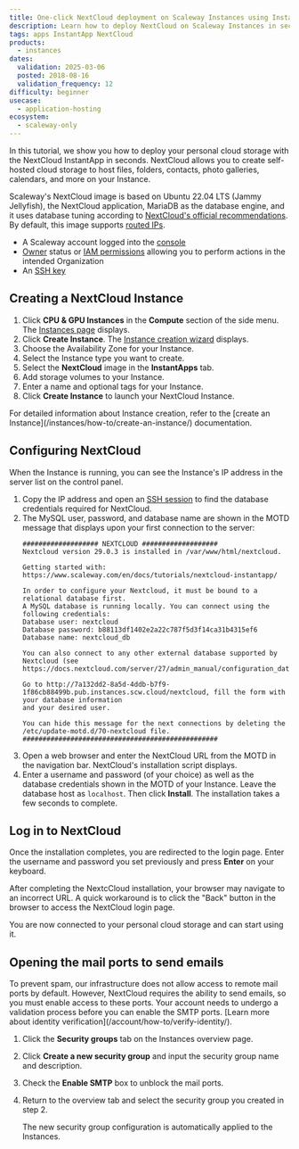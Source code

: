 ```yaml
---
title: One-click NextCloud deployment on Scaleway Instances using InstantApp
description: Learn how to deploy NextCloud on Scaleway Instances in seconds with our step-by-step guide. Start using NextCloud quickly and efficiently with Scaleway's InstantApp.
tags: apps InstantApp NextCloud
products:
  - instances
dates:
  validation: 2025-03-06
  posted: 2018-08-16
  validation_frequency: 12
difficulty: beginner
usecase:
  - application-hosting
ecosystem:
  - scaleway-only
---
```




In this tutorial, we show you how to deploy your personal cloud storage with the NextCloud InstantApp in seconds. NextCloud allows you to create self-hosted cloud storage to host files, folders, contacts, photo galleries, calendars, and more on your Instance.

Scaleway's NextCloud image is based on Ubuntu 22.04 LTS (Jammy Jellyfish), the NextCloud application, MariaDB as the database engine, and it uses database tuning according to [NextCloud's official recommendations](https://docs.nextcloud.com/server/27/admin_manual/configuration_database/linux_database_configuration.html#configuring-a-mysql-or-mariadb-database). By default, this image supports [routed IPs](/instances/api-cli/using-routed-ips/).

<Requirements />

- A Scaleway account logged into the [console](https://console.scaleway.com)
- [Owner](/iam/concepts/#owner) status or [IAM permissions](/iam/concepts/#permission) allowing you to perform actions in the intended Organization
- An [SSH key](/organizations-and-projects/how-to/create-ssh-key/)

## Creating a NextCloud Instance

1. Click **CPU & GPU Instances** in the **Compute** section of the side menu. The [Instances page](https://console.scaleway.com/instance/servers) displays.
2. Click **Create Instance**. The [Instance creation wizard](https://console.scaleway.com/instance/servers/create) displays.
3. Choose the Availability Zone for your Instance.
4. Select the Instance type you want to create.
5. Select the **NextCloud** image in the **InstantApps** tab.
6. Add storage volumes to your Instance.
7. Enter a name and optional tags for your Instance.
8. Click **Create Instance** to launch your NextCloud Instance.

<Message type="tip">
  For detailed information about Instance creation, refer to the [create an Instance](/instances/how-to/create-an-instance/) documentation.
</Message>

## Configuring NextCloud

When the Instance is running, you can see the Instance's IP address in the server list on the control panel.

1. Copy the IP address and open an [SSH session](/instances/how-to/create-an-instance/) to find the database credentials required for NextCloud.
2. The MySQL user, password, and database name are shown in the MOTD message that displays upon your first connection to the server:
    ```
    ################### NEXTCLOUD ###################
    Nextcloud version 29.0.3 is installed in /var/www/html/nextcloud.

    Getting started with: https://www.scaleway.com/en/docs/tutorials/nextcloud-instantapp/

    In order to configure your Nextcloud, it must be bound to a relational database first.
    A MySQL database is running locally. You can connect using the following credentials:
    Database user: nextcloud
    Database password: b88113df1402e2a22c787f5d3f14ca31b4315ef6
    Database name: nextcloud_db

    You can also connect to any other external database supported by Nextcloud (see
    https://docs.nextcloud.com/server/27/admin_manual/configuration_database/linux_database_configuration.html).

    Go to http://7a132dd2-8a5d-4ddb-b7f9-1f86cb88499b.pub.instances.scw.cloud/nextcloud, fill the form with your database information
    and your desired user.

    You can hide this message for the next connections by deleting the /etc/update-motd.d/70-nextcloud file.
    #################################################
    ```
3. Open a web browser and enter the NextCloud URL from the MOTD in the navigation bar. NextCloud's installation script displays.
4. Enter a username and password (of your choice) as well as the database credentials shown in the MOTD of your Instance. Leave the database host as `localhost`. Then click **Install**.
    <Lightbox image={image} alt="" />
    <Message type="note">
      The installation takes a few seconds to complete.
    </Message>

## Log in to NextCloud

Once the installation completes, you are redirected to the login page. Enter the username and password you set previously and press **Enter** on your keyboard.

<Message type="tip">
  After completing the NextcCloud installation, your browser may navigate to an incorrect URL. A quick workaround is to click the "Back" button in the browser to access the NextCloud login page.
</Message>

You are now connected to your personal cloud storage and can start using it.

<Lightbox image={image2} alt="" />

## Opening the mail ports to send emails

 <Message type="note">
  To prevent spam, our infrastructure does not allow access to remote mail ports by default. However, NextCloud requires the ability to send emails, so you must enable access to these ports. Your account needs to undergo a validation process before you can enable the SMTP ports. [Learn more about identity verification](/account/how-to/verify-identity/).
</Message>

1. Click the **Security groups** tab on the Instances overview page.
2. Click **Create a new security group** and input the security group name and description.
3. Check the **Enable SMTP** box to unblock the mail ports.
4. Return to the overview tab and select the security group you created in step 2.

    The new security group configuration is automatically applied to the Instances.